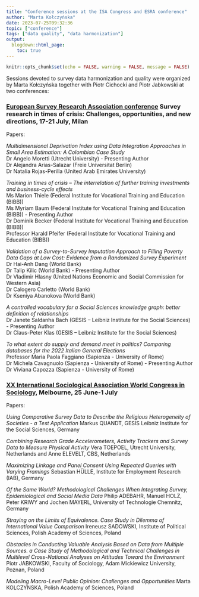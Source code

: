 ```yaml
---
title: "Conference sessions at the ISA Congress and ESRA conference"
author: "Marta Kołczyńska"
date: 2023-07-25T09:32:36
topic: ["conference"]
tags: ["data quality", "data harmonization"]
output: 
  blogdown::html_page:
    toc: true
---
```

  
```r
knitr::opts_chunk$set(echo = FALSE, warning = FALSE, message = FALSE)
```

Sessions devoted to survey data harmonization and quality were organized by Marta Kołczyńska together with Piotr Cichocki and Piotr Jabkowski at two conferences:  

### [European Survey Research Association conference](https://www.europeansurveyresearch.org/conference/milan-2023/) Survey research in times of crisis: Challenges, opportunities, and new directions, 17-21 July, Milan

Papers:  

*Multidimensional Deprivation Index using Data Integration Approaches in Small Area Estimation: A Colombian Case Study*  
Dr Angelo Moretti (Utrecht University) - Presenting Author  
Dr Alejandra Arias-Salazar (Freie Universitat Berlin)  
Dr Natalia Rojas-Perilla (United Arab Emirates University)  

*Training in times of crisis – The interrelation of further training investments and business-cycle effects*  
Ms Marion Thiele (Federal Institute for Vocational Training and Education (BIBB))  
Ms Myriam Baum (Federal Institute for Vocational Training and Education (BIBB)) - Presenting Author   
Dr Dominik Becker (Federal Institute for Vocational Training and Education (BIBB))  
Professor Harald Pfeifer (Federal Institute for Vocational Training and Education (BIBB))  

*Validation of a Survey-to-Survey Imputation Approach to Filling Poverty Data Gaps at Low Cost: Evidence from a Randomized Survey Experiment*  
Dr Hai-Anh Dang (World Bank)  
Dr Talip Kilic (World Bank) - Presenting Author  
Dr Vladimir Hlasny (United Nations Economic and Social Commission for Western Asia)  
Dr Calogero Carletto (World Bank)  
Dr Kseniya Abanokova (World Bank)  

*A controlled vocabulary for a Social Sciences knowledge graph: better definition of relationships*  
Dr Janete Saldanha Bach (GESIS – Leibniz Institute for the Social Sciences) - Presenting Author  
Dr Claus-Peter Klas (GESIS – Leibniz Institute for the Social Sciences)  

*To what extent do supply and demand meet in politics? Comparing databases for the 2022 Italian General Elections*  
Professor Maria Paola Faggiano (Sapienza - University of Rome)  
Dr Michela Cavagnuolo (Sapienza - University of Rome) - Presenting Author  
Dr Viviana Capozza (Sapienza - University of Rome)  

### [XX International Sociological Association World Congress in Sociology](https://www.isa-sociology.org/en/conferences/world-congress/melbourne-2023), Melbourne, 25 June-1 July

Papers:

*Using Comparative Survey Data to Describe the Religious Heterogeneity of Societies - a Test Application*
Markus QUANDT, GESIS Leibniz Institute for the Social Sciences, Germany

*Combining Research Grade Accelerometers, Activity Trackers and Survey Data to Measure Physical Activity*
Vera TOEPOEL, Utrecht University, Netherlands and Anne ELEVELT, CBS, Netherlands

*Maximizing Linkage and Panel Consent Using Repeated Queries with Varying Framings*
Sebastian HÜLLE, Institute for Employment Research (IAB), Germany

*Of the Same World? Methodological Challenges When Integrating Survey, Epidemiological and Social Media Data*
Philip ADEBAHR, Manuel HOLZ, Peter KRIWY and Jochen MAYERL, University of Technologie Chemnitz, Germany

*Straying on the Limits of Equivalence. Case Study in Dilemma of International Value Comparison*
Ireneusz SADOWSKI, Institute of Political Sciences, Polish Academy of Sciences, Poland

*Obstacles in Conducting Valuable Analysis Based on Data from Multiple Sources. a Case Study of Methodological and Technical Challenges in Multilevel Cross-National Analyses on Attitudes Toward the Environment*
Piotr JABKOWSKI, Faculty of Sociology, Adam Mickiewicz University, Poznan, Poland

*Modeling Macro-Level Public Opinion: Challenges and Opportunities*
Marta KOLCZYNSKA, Polish Academy of Sciences, Poland